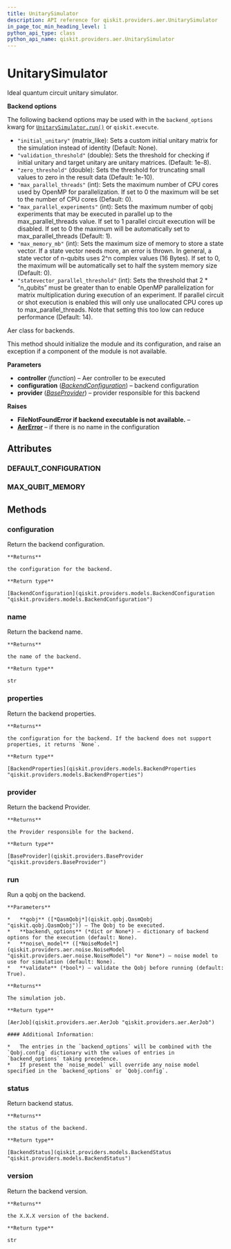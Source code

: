 ```yaml
---
title: UnitarySimulator
description: API reference for qiskit.providers.aer.UnitarySimulator
in_page_toc_min_heading_level: 1
python_api_type: class
python_api_name: qiskit.providers.aer.UnitarySimulator
---
```


# UnitarySimulator

<Class id="qiskit.providers.aer.UnitarySimulator" isDedicatedPage={true} github="https://github.com/qiskit/qiskit-aer/tree/stable/0.5/qiskit/providers/aer/backends/unitary_simulator.py" signature="UnitarySimulator(configuration=None, provider=None)" modifiers="class">
  Ideal quantum circuit unitary simulator.

  **Backend options**

  The following backend options may be used with in the `backend_options` kwarg for [`UnitarySimulator.run()`](qiskit.providers.aer.UnitarySimulator#run "qiskit.providers.aer.UnitarySimulator.run") or `qiskit.execute`.

  *   `"initial_unitary"` (matrix\_like): Sets a custom initial unitary matrix for the simulation instead of identity (Default: None).
  *   `"validation_threshold"` (double): Sets the threshold for checking if initial unitary and target unitary are unitary matrices. (Default: 1e-8).
  *   `"zero_threshold"` (double): Sets the threshold for truncating small values to zero in the result data (Default: 1e-10).
  *   `"max_parallel_threads"` (int): Sets the maximum number of CPU cores used by OpenMP for parallelization. If set to 0 the maximum will be set to the number of CPU cores (Default: 0).
  *   `"max_parallel_experiments"` (int): Sets the maximum number of qobj experiments that may be executed in parallel up to the max\_parallel\_threads value. If set to 1 parallel circuit execution will be disabled. If set to 0 the maximum will be automatically set to max\_parallel\_threads (Default: 1).
  *   `"max_memory_mb"` (int): Sets the maximum size of memory to store a state vector. If a state vector needs more, an error is thrown. In general, a state vector of n-qubits uses 2^n complex values (16 Bytes). If set to 0, the maximum will be automatically set to half the system memory size (Default: 0).
  *   `"statevector_parallel_threshold"` (int): Sets the threshold that 2 \* “n\_qubits” must be greater than to enable OpenMP parallelization for matrix multiplication during execution of an experiment. If parallel circuit or shot execution is enabled this will only use unallocated CPU cores up to max\_parallel\_threads. Note that setting this too low can reduce performance (Default: 14).

  Aer class for backends.

  This method should initialize the module and its configuration, and raise an exception if a component of the module is not available.

  **Parameters**

  *   **controller** (*function*) – Aer controller to be executed
  *   **configuration** ([*BackendConfiguration*](qiskit.providers.models.BackendConfiguration "qiskit.providers.models.BackendConfiguration")) – backend configuration
  *   **provider** ([*BaseProvider*](qiskit.providers.BaseProvider "qiskit.providers.BaseProvider")) – provider responsible for this backend

  **Raises**

  *   **FileNotFoundError if backend executable is not available.** –
  *   [**AerError**](qiskit.providers.aer.AerError "qiskit.providers.aer.AerError") – if there is no name in the configuration

  ## Attributes

  <span id="unitarysimulator-default-configuration" />

  ### DEFAULT\_CONFIGURATION

  <Attribute id="qiskit.providers.aer.UnitarySimulator.DEFAULT_CONFIGURATION" attributeValue="{'backend_name': 'unitary_simulator', 'backend_version': '0.5.2', 'basis_gates': ['u1', 'u2', 'u3', 'cx', 'cz', 'id', 'x', 'y', 'z', 'h', 's', 'sdg', 't', 'tdg', 'swap', 'ccx', 'unitary', 'diagonal', 'cu1', 'cu2', 'cu3', 'cswap', 'mcx', 'mcy', 'mcz', 'mcu1', 'mcu2', 'mcu3', 'mcswap', 'multiplexer'], 'conditional': False, 'coupling_map': None, 'description': 'A C++ unitary simulator for QASM Qobj files', 'gates': [{'name': 'u1', 'parameters': ['lam'], 'conditional': True, 'description': 'Single-qubit gate [[1, 0], [0, exp(1j*lam)]]', 'qasm_def': 'gate u1(lam) q { U(0,0,lam) q; }'}, {'name': 'u2', 'parameters': ['phi', 'lam'], 'conditional': True, 'description': 'Single-qubit gate [[1, -exp(1j*lam)], [exp(1j*phi), exp(1j*(phi+lam))]]/sqrt(2)', 'qasm_def': 'gate u2(phi,lam) q { U(pi/2,phi,lam) q; }'}, {'name': 'u3', 'parameters': ['theta', 'phi', 'lam'], 'conditional': True, 'description': 'Single-qubit gate with three rotation angles', 'qasm_def': 'gate u3(theta,phi,lam) q { U(theta,phi,lam) q; }'}, {'name': 'cx', 'parameters': [], 'conditional': True, 'description': 'Two-qubit Controlled-NOT gate', 'qasm_def': 'gate cx c,t { CX c,t; }'}, {'name': 'cz', 'parameters': [], 'conditional': True, 'description': 'Two-qubit Controlled-Z gate', 'qasm_def': 'gate cz a,b { h b; cx a,b; h b; }'}, {'name': 'id', 'parameters': [], 'conditional': True, 'description': 'Single-qubit identity gate', 'qasm_def': 'gate id a { U(0,0,0) a; }'}, {'name': 'x', 'parameters': [], 'conditional': True, 'description': 'Single-qubit Pauli-X gate', 'qasm_def': 'gate x a { U(pi,0,pi) a; }'}, {'name': 'y', 'parameters': [], 'conditional': True, 'description': 'Single-qubit Pauli-Y gate', 'qasm_def': 'TODO'}, {'name': 'z', 'parameters': [], 'conditional': True, 'description': 'Single-qubit Pauli-Z gate', 'qasm_def': 'TODO'}, {'name': 'h', 'parameters': [], 'conditional': True, 'description': 'Single-qubit Hadamard gate', 'qasm_def': 'TODO'}, {'name': 's', 'parameters': [], 'conditional': True, 'description': 'Single-qubit phase gate', 'qasm_def': 'TODO'}, {'name': 'sdg', 'parameters': [], 'conditional': True, 'description': 'Single-qubit adjoint phase gate', 'qasm_def': 'TODO'}, {'name': 't', 'parameters': [], 'conditional': True, 'description': 'Single-qubit T gate', 'qasm_def': 'TODO'}, {'name': 'tdg', 'parameters': [], 'conditional': True, 'description': 'Single-qubit adjoint T gate', 'qasm_def': 'TODO'}, {'name': 'swap', 'parameters': [], 'conditional': True, 'description': 'Two-qubit SWAP gate', 'qasm_def': 'TODO'}, {'name': 'ccx', 'parameters': [], 'conditional': True, 'description': 'Three-qubit Toffoli gate', 'qasm_def': 'TODO'}, {'name': 'cswap', 'parameters': [], 'conditional': True, 'description': 'Three-qubit Fredkin (controlled-SWAP) gate', 'qasm_def': 'TODO'}, {'name': 'unitary', 'parameters': ['matrix'], 'conditional': True, 'description': 'N-qubit arbitrary unitary gate. The parameter is the N-qubit matrix to apply.', 'qasm_def': 'unitary(matrix) q1, q2,...'}, {'name': 'diagonal', 'parameters': ['diag_elements'], 'conditional': True, 'description': 'N-qubit diagonal unitary gate. The parameters are the diagonal entries of the N-qubit matrix to apply.', 'qasm_def': 'TODO'}, {'name': 'cu1', 'parameters': ['lam'], 'conditional': True, 'description': 'Two-qubit Controlled-u1 gate', 'qasm_def': 'TODO'}, {'name': 'cu2', 'parameters': ['phi', 'lam'], 'conditional': True, 'description': 'Two-qubit Controlled-u2 gate', 'qasm_def': 'TODO'}, {'name': 'cu3', 'parameters': ['theta', 'phi', 'lam'], 'conditional': True, 'description': 'Two-qubit Controlled-u3 gate', 'qasm_def': 'TODO'}, {'name': 'mcx', 'parameters': [], 'conditional': True, 'description': 'N-qubit multi-controlled-X gate', 'qasm_def': 'TODO'}, {'name': 'mcy', 'parameters': [], 'conditional': True, 'description': 'N-qubit multi-controlled-Y gate', 'qasm_def': 'TODO'}, {'name': 'mcz', 'parameters': [], 'conditional': True, 'description': 'N-qubit multi-controlled-Z gate', 'qasm_def': 'TODO'}, {'name': 'mcu1', 'parameters': ['lam'], 'conditional': True, 'description': 'N-qubit multi-controlled-u1 gate', 'qasm_def': 'TODO'}, {'name': 'mcu2', 'parameters': ['phi', 'lam'], 'conditional': True, 'description': 'N-qubit multi-controlled-u2 gate', 'qasm_def': 'TODO'}, {'name': 'mcu3', 'parameters': ['theta', 'phi', 'lam'], 'conditional': True, 'description': 'N-qubit multi-controlled-u3 gate', 'qasm_def': 'TODO'}, {'name': 'mcswap', 'parameters': [], 'conditional': True, 'description': 'N-qubit multi-controlled-SWAP gate', 'qasm_def': 'TODO'}, {'name': 'multiplexer', 'parameters': ['mat1', 'mat2', '...'], 'conditional': True, 'description': 'N-qubit multi-plexer gate. The input parameters are the gates for each value.', 'qasm_def': 'TODO'}], 'local': True, 'max_shots': 1000000, 'memory': False, 'n_qubits': 16, 'open_pulse': False, 'simulator': True, 'url': 'https://github.com/Qiskit/qiskit-aer'}" />

  <span id="unitarysimulator-max-qubit-memory" />

  ### MAX\_QUBIT\_MEMORY

  <Attribute id="qiskit.providers.aer.UnitarySimulator.MAX_QUBIT_MEMORY" attributeValue="16" />

  ## Methods

  <span id="unitarysimulator-configuration" />

  ### configuration

  <Function id="qiskit.providers.aer.UnitarySimulator.configuration" signature="UnitarySimulator.configuration()">
    Return the backend configuration.

    **Returns**

    the configuration for the backend.

    **Return type**

    [BackendConfiguration](qiskit.providers.models.BackendConfiguration "qiskit.providers.models.BackendConfiguration")
  </Function>

  <span id="unitarysimulator-name" />

  ### name

  <Function id="qiskit.providers.aer.UnitarySimulator.name" signature="UnitarySimulator.name()">
    Return the backend name.

    **Returns**

    the name of the backend.

    **Return type**

    str
  </Function>

  <span id="unitarysimulator-properties" />

  ### properties

  <Function id="qiskit.providers.aer.UnitarySimulator.properties" signature="UnitarySimulator.properties()">
    Return the backend properties.

    **Returns**

    the configuration for the backend. If the backend does not support properties, it returns `None`.

    **Return type**

    [BackendProperties](qiskit.providers.models.BackendProperties "qiskit.providers.models.BackendProperties")
  </Function>

  <span id="unitarysimulator-provider" />

  ### provider

  <Function id="qiskit.providers.aer.UnitarySimulator.provider" signature="UnitarySimulator.provider()">
    Return the backend Provider.

    **Returns**

    the Provider responsible for the backend.

    **Return type**

    [BaseProvider](qiskit.providers.BaseProvider "qiskit.providers.BaseProvider")
  </Function>

  <span id="unitarysimulator-run" />

  ### run

  <Function id="qiskit.providers.aer.UnitarySimulator.run" signature="UnitarySimulator.run(qobj, backend_options=None, noise_model=None, validate=False)">
    Run a qobj on the backend.

    **Parameters**

    *   **qobj** ([*QasmQobj*](qiskit.qobj.QasmQobj "qiskit.qobj.QasmQobj")) – The Qobj to be executed.
    *   **backend\_options** (*dict or None*) – dictionary of backend options for the execution (default: None).
    *   **noise\_model** ([*NoiseModel*](qiskit.providers.aer.noise.NoiseModel "qiskit.providers.aer.noise.NoiseModel") *or None*) – noise model to use for simulation (default: None).
    *   **validate** (*bool*) – validate the Qobj before running (default: True).

    **Returns**

    The simulation job.

    **Return type**

    [AerJob](qiskit.providers.aer.AerJob "qiskit.providers.aer.AerJob")

    #### Additional Information:

    *   The entries in the `backend_options` will be combined with the `Qobj.config` dictionary with the values of entries in `backend_options` taking precedence.
    *   If present the `noise_model` will override any noise model specified in the `backend_options` or `Qobj.config`.
  </Function>

  <span id="unitarysimulator-status" />

  ### status

  <Function id="qiskit.providers.aer.UnitarySimulator.status" signature="UnitarySimulator.status()">
    Return backend status.

    **Returns**

    the status of the backend.

    **Return type**

    [BackendStatus](qiskit.providers.models.BackendStatus "qiskit.providers.models.BackendStatus")
  </Function>

  <span id="unitarysimulator-version" />

  ### version

  <Function id="qiskit.providers.aer.UnitarySimulator.version" signature="UnitarySimulator.version()">
    Return the backend version.

    **Returns**

    the X.X.X version of the backend.

    **Return type**

    str
  </Function>
</Class>

